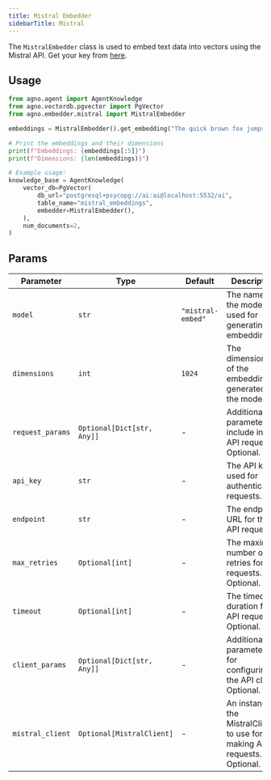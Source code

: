 ```yaml
---
title: Mistral Embedder
sidebarTitle: Mistral
---
```


The `MistralEmbedder` class is used to embed text data into vectors using the Mistral API. Get your key from [here](https://console.mistral.ai/api-keys/).

## Usage

```python cookbook/embedders/mistral_embedder.py
from agno.agent import AgentKnowledge
from agno.vectordb.pgvector import PgVector
from agno.embedder.mistral import MistralEmbedder

embeddings = MistralEmbedder().get_embedding("The quick brown fox jumps over the lazy dog.")

# Print the embeddings and their dimensions
print(f"Embeddings: {embeddings[:5]}")
print(f"Dimensions: {len(embeddings)}")

# Example usage:
knowledge_base = AgentKnowledge(
    vector_db=PgVector(
        db_url="postgresql+psycopg://ai:ai@localhost:5532/ai",
        table_name="mistral_embeddings",
        embedder=MistralEmbedder(),
    ),
    num_documents=2,
)
```

## Params

| Parameter        | Type                       | Default           | Description                                                                |
| ---------------- | -------------------------- | ----------------- | -------------------------------------------------------------------------- |
| `model`          | `str`                      | `"mistral-embed"` | The name of the model used for generating embeddings.                      |
| `dimensions`     | `int`                      | `1024`            | The dimensionality of the embeddings generated by the model.               |
| `request_params` | `Optional[Dict[str, Any]]` | -                 | Additional parameters to include in the API request. Optional.             |
| `api_key`        | `str`                      | -                 | The API key used for authenticating requests.                              |
| `endpoint`       | `str`                      | -                 | The endpoint URL for the API requests.                                     |
| `max_retries`    | `Optional[int]`            | -                 | The maximum number of retries for API requests. Optional.                  |
| `timeout`        | `Optional[int]`            | -                 | The timeout duration for API requests. Optional.                           |
| `client_params`  | `Optional[Dict[str, Any]]` | -                 | Additional parameters for configuring the API client. Optional.            |
| `mistral_client` | `Optional[MistralClient]`  | -                 | An instance of the MistralClient to use for making API requests. Optional. |
